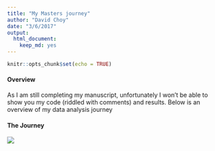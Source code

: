 ```yaml
---
title: "My Masters journey"
author: "David Choy"
date: "3/6/2017"
output: 
  html_document: 
    keep_md: yes
---
```


```r
knitr::opts_chunk$set(echo = TRUE)
```
#### Overview  
As I am still completing my manuscript, unfortunately I won't be able to show you my code (riddled with comments) and results. Below is an overview of my data analysis journey

#### The Journey

![](metagenomics.png)

